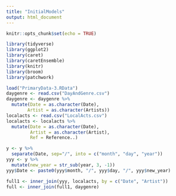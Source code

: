 ```yaml
---
title: "InitialModels"
output: html_document
---
```


```r
knitr::opts_chunk$set(echo = TRUE)
```

```r
library(tidyverse)
library(ggplot2)
library(caret)
library(caretEnsemble)
library(knitr)
library(broom)
library(patchwork)
```

```r
load("PrimaryData-3.RData")
daygenre <- read.csv("DayAndGenre.csv")
daygenre <- daygenre %>%
  mutate(Date = as.character(Date),
        Artist = as.character(Artists))
localacts <- read.csv("LocalActs.csv")
localacts <- localacts %>%
  mutate(Date = as.character(Date),
         Artist = as.character(Artist),
         Ref = Reference..)
```

```r
y <- y %>%
  separate(Date, sep="/", into = c("month", "day", "year"))
yyy <- y %>%
  mutate(new_year = str_sub(year, 3, -1))
yyy$Date <- paste0(yyy$month, "/", yyy$day, "/", yyy$new_year)
```

```r
full1 <- inner_join(yyy, localacts, by = c("Date", "Artist"))
full <- inner_join(full1, daygenre)
```

